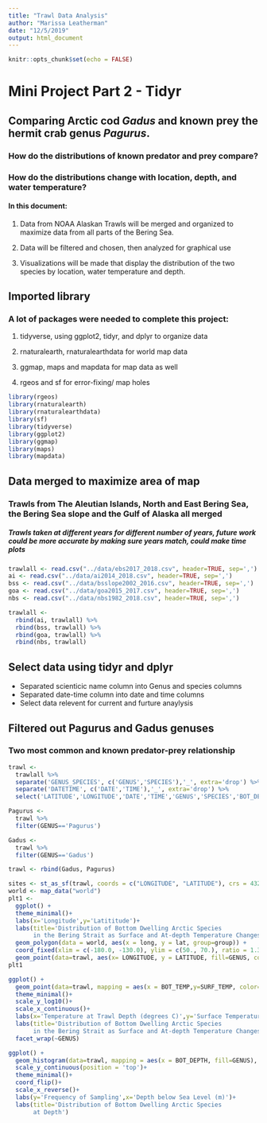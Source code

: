 ```yaml
---
title: "Trawl Data Analysis"
author: "Marissa Leatherman"
date: "12/5/2019"
output: html_document
---
```

```r
knitr::opts_chunk$set(echo = FALSE)
```

# Mini Project Part 2 - Tidyr

## Comparing Arctic cod *Gadus* and known prey the hermit crab genus *Pagurus*.
### How do the distributions of known predator and prey compare?
### How do the distributions change with location, depth, and water temperature?

#### In this document:

1. Data from NOAA Alaskan Trawls will be merged and organized to maximize data from all parts of the Bering Sea.

2. Data will be filtered and chosen, then analyzed for graphical use

3. Visualizations will be made that display the distribution of the two species by location, water temperature and depth.

## Imported library
### A lot of packages were needed to complete this project:

1. tidyverse, using ggplot2, tidyr, and dplyr to organize data

2. rnaturalearth, rnaturalearthdata for world map data

3. ggmap, maps and mapdata for map data as well

4. rgeos and sf for error-fixing/ map holes

```r

library(rgeos)
library(rnaturalearth)
library(rnaturalearthdata)
library(sf)
library(tidyverse)
library(ggplot2)
library(ggmap)
library(maps)
library(mapdata)


```

## Data merged to maximize area of map
### Trawls from The Aleutian Islands, North and East Bering Sea, the Bering Sea slope and the Gulf of Alaska all merged
##### Trawls taken at different years for different number of years, future work could be more accurate by making sure years match, could make time plots

```r

trawlall <- read.csv("../data/ebs2017_2018.csv", header=TRUE, sep=',')
ai <- read.csv("../data/ai2014_2018.csv", header=TRUE, sep=',')
bss <- read.csv("../data/bsslope2002_2016.csv", header=TRUE, sep=',')
goa <- read.csv("../data/goa2015_2017.csv", header=TRUE, sep=',')
nbs <- read.csv("../data/nbs1982_2018.csv", header=TRUE, sep=',')

trawlall <- 
  rbind(ai, trawlall) %>% 
  rbind(bss, trawlall) %>% 
  rbind(goa, trawlall) %>% 
  rbind(nbs, trawlall)

```

## Select data using tidyr and dplyr
- Separated scienticic name column into Genus and species columns
- Separated date-time column into date and time columns
- Select data relevent for current and furture anaylysis

## Filtered out Pagurus and Gadus genuses
### Two most common and known predator-prey relationship

```r
trawl <- 
  trawlall %>% 
  separate('GENUS_SPECIES', c('GENUS','SPECIES'),'_', extra='drop') %>%
  separate('DATETIME', c('DATE','TIME'),'_', extra='drop') %>%
  select('LATITUDE','LONGITUDE','DATE','TIME','GENUS','SPECIES','BOT_DEPTH','BOT_TEMP', 'SURF_TEMP')

Pagurus <- 
  trawl %>% 
  filter(GENUS=='Pagurus')

Gadus <-
  trawl %>% 
  filter(GENUS=='Gadus')

trawl <- rbind(Gadus, Pagurus)
```



```r

sites <- st_as_sf(trawl, coords = c("LONGITUDE", "LATITUDE"), crs = 4326, agr = "constant")
world <- map_data("world")
plt1 <- 
  ggplot() +
  theme_minimal()+
  labs(x='Longitude',y='Latititude')+
  labs(title='Distribution of Bottom Dwelling Arctic Species 
       in the Bering Strait as Surface and At-depth Temperature Changes')+
  geom_polygon(data = world, aes(x = long, y = lat, group=group)) +
  coord_fixed(xlim = c(-180.0, -130.0), ylim = c(50., 70.), ratio = 1.3) +
  geom_point(data=trawl, aes(x= LONGITUDE, y = LATITUDE, fill=GENUS, color=GENUS), alpha = 0.3)
plt1

```


```r

ggplot() +
  geom_point(data=trawl, mapping = aes(x = BOT_TEMP,y=SURF_TEMP, color=GENUS), alpha = 0.3)+
  theme_minimal()+
  scale_y_log10()+
  scale_x_continuous()+
  labs(x='Temperature at Trawl Depth (degrees C)',y='Surface Temperature (degrees C))')+
  labs(title='Distribution of Bottom Dwelling Arctic Species 
       in the Bering Strait as Surface and At-depth Temperature Changes')+
  facet_wrap(~GENUS)


```
```r
ggplot() +
  geom_histogram(data=trawl, mapping = aes(x = BOT_DEPTH, fill=GENUS), alpha = 0.3, bins=40, color='black')+
  scale_y_continuous(position = 'top')+
  theme_minimal()+
  coord_flip()+
  scale_x_reverse()+
  labs(y='Frequency of Sampling',x='Depth below Sea Level (m)')+
  labs(title='Distribution of Bottom Dwelling Arctic Species 
       at Depth')
```

